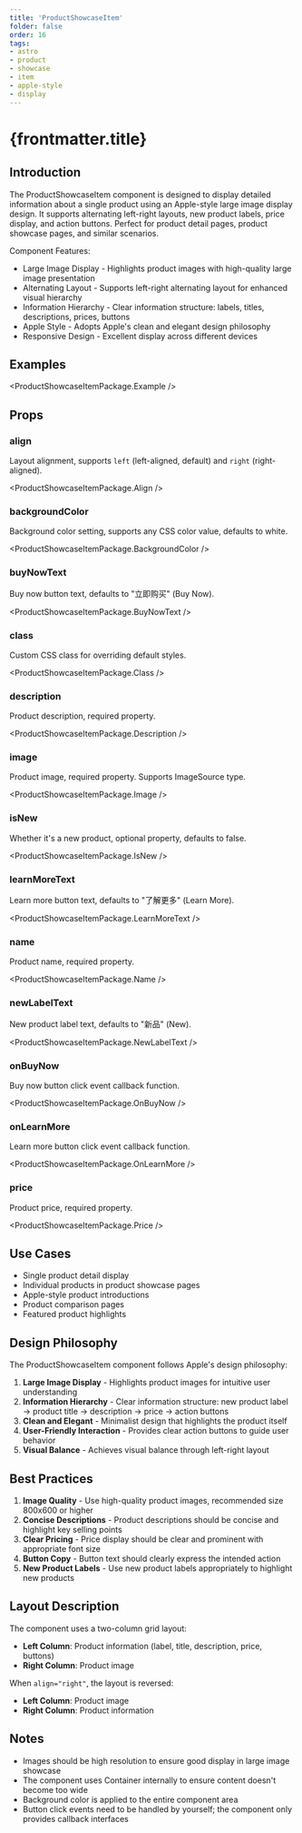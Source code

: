 ```yaml
---
title: 'ProductShowcaseItem'
folder: false
order: 16
tags:
- astro
- product
- showcase
- item
- apple-style
- display
---
```



# {frontmatter.title}

## Introduction

The ProductShowcaseItem component is designed to display detailed information about a single product using an Apple-style large image display design. It supports alternating left-right layouts, new product labels, price display, and action buttons. Perfect for product detail pages, product showcase pages, and similar scenarios.

Component Features:

- Large Image Display - Highlights product images with high-quality large image presentation
- Alternating Layout - Supports left-right alternating layout for enhanced visual hierarchy
- Information Hierarchy - Clear information structure: labels, titles, descriptions, prices, buttons
- Apple Style - Adopts Apple's clean and elegant design philosophy
- Responsive Design - Excellent display across different devices

## Examples

<ProductShowcaseItemPackage.Example />

## Props

### align

Layout alignment, supports `left` (left-aligned, default) and `right` (right-aligned).

<ProductShowcaseItemPackage.Align />

### backgroundColor

Background color setting, supports any CSS color value, defaults to white.

<ProductShowcaseItemPackage.BackgroundColor />

### buyNowText

Buy now button text, defaults to "立即购买" (Buy Now).

<ProductShowcaseItemPackage.BuyNowText />

### class

Custom CSS class for overriding default styles.

<ProductShowcaseItemPackage.Class />

### description

Product description, required property.

<ProductShowcaseItemPackage.Description />

### image

Product image, required property. Supports ImageSource type.

<ProductShowcaseItemPackage.Image />

### isNew

Whether it's a new product, optional property, defaults to false.

<ProductShowcaseItemPackage.IsNew />

### learnMoreText

Learn more button text, defaults to "了解更多" (Learn More).

<ProductShowcaseItemPackage.LearnMoreText />

### name

Product name, required property.

<ProductShowcaseItemPackage.Name />

### newLabelText

New product label text, defaults to "新品" (New).

<ProductShowcaseItemPackage.NewLabelText />

### onBuyNow

Buy now button click event callback function.

<ProductShowcaseItemPackage.OnBuyNow />

### onLearnMore

Learn more button click event callback function.

<ProductShowcaseItemPackage.OnLearnMore />

### price

Product price, required property.

<ProductShowcaseItemPackage.Price />

## Use Cases

- Single product detail display
- Individual products in product showcase pages
- Apple-style product introductions
- Product comparison pages
- Featured product highlights

## Design Philosophy

The ProductShowcaseItem component follows Apple's design philosophy:

1. **Large Image Display** - Highlights product images for intuitive user understanding
2. **Information Hierarchy** - Clear information structure: new product label → product title → description → price → action buttons
3. **Clean and Elegant** - Minimalist design that highlights the product itself
4. **User-Friendly Interaction** - Provides clear action buttons to guide user behavior
5. **Visual Balance** - Achieves visual balance through left-right layout

## Best Practices

1. **Image Quality** - Use high-quality product images, recommended size 800x600 or higher
2. **Concise Descriptions** - Product descriptions should be concise and highlight key selling points
3. **Clear Pricing** - Price display should be clear and prominent with appropriate font size
4. **Button Copy** - Button text should clearly express the intended action
5. **New Product Labels** - Use new product labels appropriately to highlight new products

## Layout Description

The component uses a two-column grid layout:

- **Left Column**: Product information (label, title, description, price, buttons)
- **Right Column**: Product image

When `align="right"`, the layout is reversed:
- **Left Column**: Product image
- **Right Column**: Product information

## Notes

- Images should be high resolution to ensure good display in large image showcase
- The component uses Container internally to ensure content doesn't become too wide
- Background color is applied to the entire component area
- Button click events need to be handled by yourself; the component only provides callback interfaces
